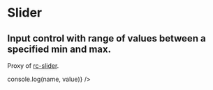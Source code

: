 

<Meta title="Design System|Slider" component={Slider} />

# Slider

## Input control with range of values between a specified min and max.

Proxy of [rc-slider](http://react-component.github.io/slider/).

<Preview withToolbar>
  <Story name="default">
    <Slider onChange={(name, value) => console.log(name, value)} />
  </Story>
</Preview>

<Props of={Slider} />
